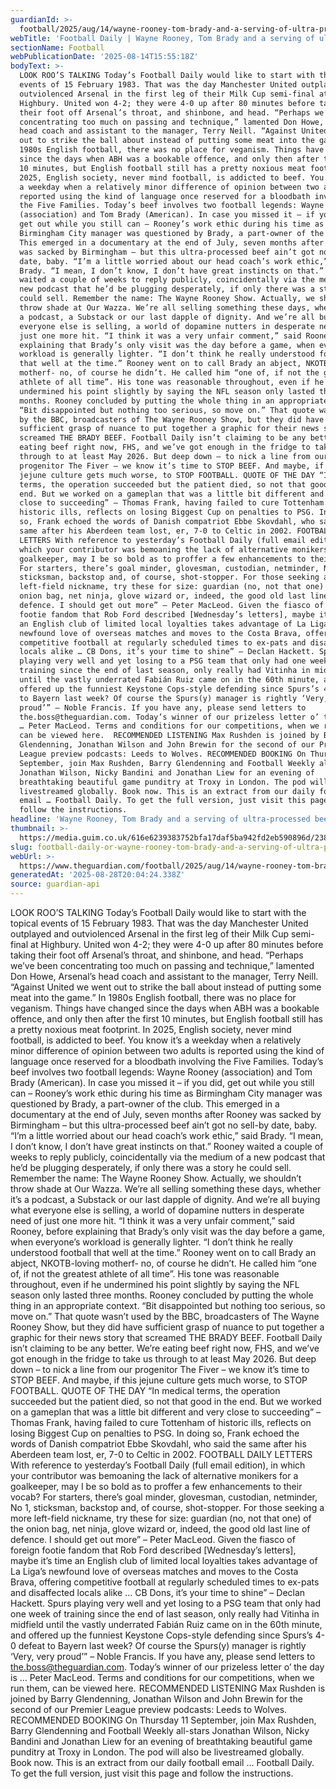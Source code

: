 ```yaml
---
guardianId: >-
  football/2025/aug/14/wayne-rooney-tom-brady-and-a-serving-of-ultra-processed-beef
webTitle: 'Football Daily | Wayne Rooney, Tom Brady and a serving of ultra-processed beef'
sectionName: Football
webPublicationDate: '2025-08-14T15:55:18Z'
bodyText: >-
  LOOK ROO’S TALKING Today’s Football Daily would like to start with the topical
  events of 15 February 1983. That was the day Manchester United outplayed and
  outviolenced Arsenal in the first leg of their Milk Cup semi-final at
  Highbury. United won 4-2; they were 4-0 up after 80 minutes before taking
  their foot off Arsenal’s throat, and shinbone, and head. “Perhaps we’ve been
  concentrating too much on passing and technique,” lamented Don Howe, Arsenal’s
  head coach and assistant to the manager, Terry Neill. “Against United we went
  out to strike the ball about instead of putting some meat into the game.” In
  1980s English football, there was no place for veganism. Things have changed
  since the days when ABH was a bookable offence, and only then after the first
  10 minutes, but English football still has a pretty noxious meat footprint. In
  2025, English society, never mind football, is addicted to beef. You know it’s
  a weekday when a relatively minor difference of opinion between two adults is
  reported using the kind of language once reserved for a bloodbath involving
  the Five Families. Today’s beef involves two football legends: Wayne Rooney
  (association) and Tom Brady (American). In case you missed it – if you did,
  get out while you still can – Rooney’s work ethic during his time as
  Birmingham City manager was questioned by Brady, a part-owner of the club.
  This emerged in a documentary at the end of July, seven months after Rooney
  was sacked by Birmingham – but this ultra-processed beef ain’t got no sell-by
  date, baby. “I’m a little worried about our head coach’s work ethic,” said
  Brady. “I mean, I don’t know, I don’t have great instincts on that.” Rooney
  waited a couple of weeks to reply publicly, coincidentally via the medium of a
  new podcast that he’d be plugging desperately, if only there was a story he
  could sell. Remember the name: The Wayne Rooney Show. Actually, we shouldn’t
  throw shade at Our Wazza. We’re all selling something these days, whether it’s
  a podcast, a Substack or our last dapple of dignity. And we’re all buying what
  everyone else is selling, a world of dopamine nutters in desperate need of
  just one more hit. “I think it was a very unfair comment,” said Rooney, before
  explaining that Brady’s only visit was the day before a game, when everyone’s
  workload is generally lighter. “I don’t think he really understood football
  that well at the time.” Rooney went on to call Brady an abject, NKOTB-loving
  motherf- no, of course he didn’t. He called him “one of, if not the greatest
  athlete of all time”. His tone was reasonable throughout, even if he
  undermined his point slightly by saying the NFL season only lasted three
  months. Rooney concluded by putting the whole thing in an appropriate context.
  “Bit disappointed but nothing too serious, so move on.” That quote wasn’t used
  by the BBC, broadcasters of The Wayne Rooney Show, but they did have
  sufficient grasp of nuance to put together a graphic for their news story that
  screamed THE BRADY BEEF. Football Daily isn’t claiming to be any better. We’re
  eating beef right now, FHS, and we’ve got enough in the fridge to take us
  through to at least May 2026. But deep down – to nick a line from our
  progenitor The Fiver – we know it’s time to STOP BEEF. And maybe, if this
  jejune culture gets much worse, to STOP FOOTBALL. QUOTE OF THE DAY “In medical
  terms, the operation succeeded but the patient died, so not that good in the
  end. But we worked on a gameplan that was a little bit different and very
  close to succeeding” – Thomas Frank, having failed to cure Tottenham of
  historic ills, reflects on losing Biggest Cup on penalties to PSG. In doing
  so, Frank echoed the words of Danish compatriot Ebbe Skovdahl, who said the
  same after his Aberdeen team lost, er, 7-0 to Celtic in 2002. FOOTBALL DAILY
  LETTERS With reference to yesterday’s Football Daily (full email edition), in
  which your contributor was bemoaning the lack of alternative monikers for a
  goalkeeper, may I be so bold as to proffer a few enhancements to their vocab?
  For starters, there’s goal minder, glovesman, custodian, netminder, No 1,
  sticksman, backstop and, of course, shot-stopper. For those seeking a more
  left-field nickname, try these for size: guardian (no, not that one) of the
  onion bag, net ninja, glove wizard or, indeed, the good old last line of
  defence. I should get out more” – Peter MacLeod. Given the fiasco of foreign
  footie fandom that Rob Ford described [Wednesday’s letters], maybe it’s time
  an English club of limited local loyalties takes advantage of La Liga’s
  newfound love of overseas matches and moves to the Costa Brava, offering
  competitive football at regularly scheduled times to ex-pats and disaffected
  locals alike … CB Dons, it’s your time to shine” – Declan Hackett. Spurs
  playing very well and yet losing to a PSG team that only had one week of
  training since the end of last season, only really had Vitinha in midfield
  until the vastly underrated Fabián Ruiz came on in the 60th minute, and
  offered up the funniest Keystone Cops-style defending since Spurs’s 4-0 defeat
  to Bayern last week? Of course the Spurs(y) manager is rightly ‘Very, very
  proud’” – Noble Francis. If you have any, please send letters to
  the.boss@theguardian.com. Today’s winner of our prizeless letter o’ the day is
  … Peter MacLeod. Terms and conditions for our competitions, when we run them,
  can be viewed here.  RECOMMENDED LISTENING Max Rushden is joined by Barry
  Glendenning, Jonathan Wilson and John Brewin for the second of our Premier
  League preview podcasts: Leeds to Wolves. RECOMMENDED BOOKING On Thursday 11
  September, join Max Rushden, Barry Glendenning and Football Weekly all-stars
  Jonathan Wilson, Nicky Bandini and Jonathan Liew for an evening of
  breathtaking beautiful game punditry at Troxy in London. The pod will also be
  livestreamed globally. Book now. This is an extract from our daily football
  email … Football Daily. To get the full version, just visit this page and
  follow the instructions.
headline: 'Wayne Rooney, Tom Brady and a serving of ultra-processed beef'
thumbnail: >-
  https://media.guim.co.uk/616e6239383752bfa17daf5ba942fd2eb590896d/238_0_2500_2000/500.jpg
slug: football-daily-or-wayne-rooney-tom-brady-and-a-serving-of-ultra-processed-beef
webUrl: >-
  https://www.theguardian.com/football/2025/aug/14/wayne-rooney-tom-brady-and-a-serving-of-ultra-processed-beef
generatedAt: '2025-08-28T20:04:24.338Z'
source: guardian-api
---
```

LOOK ROO’S TALKING Today’s Football Daily would like to start with the topical events of 15 February 1983. That was the day Manchester United outplayed and outviolenced Arsenal in the first leg of their Milk Cup semi-final at Highbury. United won 4-2; they were 4-0 up after 80 minutes before taking their foot off Arsenal’s throat, and shinbone, and head. “Perhaps we’ve been concentrating too much on passing and technique,” lamented Don Howe, Arsenal’s head coach and assistant to the manager, Terry Neill. “Against United we went out to strike the ball about instead of putting some meat into the game.” In 1980s English football, there was no place for veganism. Things have changed since the days when ABH was a bookable offence, and only then after the first 10 minutes, but English football still has a pretty noxious meat footprint. In 2025, English society, never mind football, is addicted to beef. You know it’s a weekday when a relatively minor difference of opinion between two adults is reported using the kind of language once reserved for a bloodbath involving the Five Families. Today’s beef involves two football legends: Wayne Rooney (association) and Tom Brady (American). In case you missed it – if you did, get out while you still can – Rooney’s work ethic during his time as Birmingham City manager was questioned by Brady, a part-owner of the club. This emerged in a documentary at the end of July, seven months after Rooney was sacked by Birmingham – but this ultra-processed beef ain’t got no sell-by date, baby. “I’m a little worried about our head coach’s work ethic,” said Brady. “I mean, I don’t know, I don’t have great instincts on that.” Rooney waited a couple of weeks to reply publicly, coincidentally via the medium of a new podcast that he’d be plugging desperately, if only there was a story he could sell. Remember the name: The Wayne Rooney Show. Actually, we shouldn’t throw shade at Our Wazza. We’re all selling something these days, whether it’s a podcast, a Substack or our last dapple of dignity. And we’re all buying what everyone else is selling, a world of dopamine nutters in desperate need of just one more hit. “I think it was a very unfair comment,” said Rooney, before explaining that Brady’s only visit was the day before a game, when everyone’s workload is generally lighter. “I don’t think he really understood football that well at the time.” Rooney went on to call Brady an abject, NKOTB-loving motherf- no, of course he didn’t. He called him “one of, if not the greatest athlete of all time”. His tone was reasonable throughout, even if he undermined his point slightly by saying the NFL season only lasted three months. Rooney concluded by putting the whole thing in an appropriate context. “Bit disappointed but nothing too serious, so move on.” That quote wasn’t used by the BBC, broadcasters of The Wayne Rooney Show, but they did have sufficient grasp of nuance to put together a graphic for their news story that screamed THE BRADY BEEF. Football Daily isn’t claiming to be any better. We’re eating beef right now, FHS, and we’ve got enough in the fridge to take us through to at least May 2026. But deep down – to nick a line from our progenitor The Fiver – we know it’s time to STOP BEEF. And maybe, if this jejune culture gets much worse, to STOP FOOTBALL. QUOTE OF THE DAY “In medical terms, the operation succeeded but the patient died, so not that good in the end. But we worked on a gameplan that was a little bit different and very close to succeeding” – Thomas Frank, having failed to cure Tottenham of historic ills, reflects on losing Biggest Cup on penalties to PSG. In doing so, Frank echoed the words of Danish compatriot Ebbe Skovdahl, who said the same after his Aberdeen team lost, er, 7-0 to Celtic in 2002. FOOTBALL DAILY LETTERS With reference to yesterday’s Football Daily (full email edition), in which your contributor was bemoaning the lack of alternative monikers for a goalkeeper, may I be so bold as to proffer a few enhancements to their vocab? For starters, there’s goal minder, glovesman, custodian, netminder, No 1, sticksman, backstop and, of course, shot-stopper. For those seeking a more left-field nickname, try these for size: guardian (no, not that one) of the onion bag, net ninja, glove wizard or, indeed, the good old last line of defence. I should get out more” – Peter MacLeod. Given the fiasco of foreign footie fandom that Rob Ford described [Wednesday’s letters], maybe it’s time an English club of limited local loyalties takes advantage of La Liga’s newfound love of overseas matches and moves to the Costa Brava, offering competitive football at regularly scheduled times to ex-pats and disaffected locals alike … CB Dons, it’s your time to shine” – Declan Hackett. Spurs playing very well and yet losing to a PSG team that only had one week of training since the end of last season, only really had Vitinha in midfield until the vastly underrated Fabián Ruiz came on in the 60th minute, and offered up the funniest Keystone Cops-style defending since Spurs’s 4-0 defeat to Bayern last week? Of course the Spurs(y) manager is rightly ‘Very, very proud’” – Noble Francis. If you have any, please send letters to the.boss@theguardian.com. Today’s winner of our prizeless letter o’ the day is … Peter MacLeod. Terms and conditions for our competitions, when we run them, can be viewed here.  RECOMMENDED LISTENING Max Rushden is joined by Barry Glendenning, Jonathan Wilson and John Brewin for the second of our Premier League preview podcasts: Leeds to Wolves. RECOMMENDED BOOKING On Thursday 11 September, join Max Rushden, Barry Glendenning and Football Weekly all-stars Jonathan Wilson, Nicky Bandini and Jonathan Liew for an evening of breathtaking beautiful game punditry at Troxy in London. The pod will also be livestreamed globally. Book now. This is an extract from our daily football email … Football Daily. To get the full version, just visit this page and follow the instructions.
